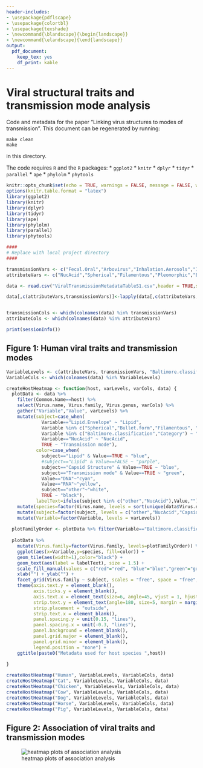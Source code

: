 ```yaml
---
header-includes:
- \usepackage{pdflscape}
- \usepackage{colortbl}
- \usepackage{texshade}
- \newcommand{\blandscape}{\begin{landscape}}
- \newcommand{\elandscape}{\end{landscape}}
output: 
  pdf_document: 
    keep_tex: yes
    df_print: kable
---
```

# Viral structural traits and transmission mode analysis
Code and metadata for the paper "Linking virus structures to modes of transmission". This document can be regenerated by running:

```
make clean
make
```

in this directory. 

The code requires `R` and the `R` packages:
* `ggplot2`
* `knitr`
* `dplyr`
* `tidyr`
* `parallel`
* `ape`
* `phylolm`
* `phytools`


```r
knitr::opts_chunk$set(echo = TRUE, warnings = FALSE, message = FALSE, warning = FALSE)
options(knitr.table.format = "latex") 
library(ggplot2)
library(knitr)
library(dplyr)
library(tidyr)
library(ape)
library(phylolm)
library(parallel)
library(phytools)

####
# Replace with local project directory
####

transmissionVars <- c("Fecal.Oral","Arbovirus","Inhalation.Aerosols","Inhalation.Dust","Sexual","Eating","Oral.Bloodstream","Breastfeeding","Maternal.Fetal","Germ.line","Blood.Products","Contact.Skin.or.Eye")
attributeVars <- c("NucAcid","Spherical","Filamentous","Pleomorphic","Bullet.form","Lipid.Envelope")

data <- read.csv("ViralTransmissionMetadataTableS1.csv",header = TRUE,stringsAsFactors=FALSE) %>% arrange(Common.Name)

data[,c(attributeVars,transmissionVars)]<-lapply(data[,c(attributeVars,transmissionVars)],function(xx)if(all(xx %in% 0:1))as.logical(xx) else xx)


transmissionCols <- which(colnames(data) %in% transmissionVars)
attributeCols <- which(colnames(data) %in% attributeVars)

```

```r
print(sessionInfo())
```


## Figure 1: Human viral traits and transmission modes
```r

VariableLevels <- c(attributeVars, transmissionVars, "Baltimore.classification")
VariableCols <- which(colnames(data) %in% VariableLevels)

createHostHeatmap <- function(host, varLevels, varCols, data) {
  plotData <- data %>%
    filter(Common.Name==host) %>%
    select(Virus.name, Virus.family, Virus.genus, varCols) %>%
    gather("Variable","Value", varLevels) %>%
    mutate(subject=case_when(
             Variable=="Lipid.Envelope" ~ "Lipid",
             Variable %in% c("Spherical","Bullet.form","Filamentous", "Pleomorphic") ~ "Capsid Structure",
             Variable %in% c("Baltimore.classification","Category") ~ "other",
             Variable=="NucAcid" ~ "NucAcid",
             TRUE ~ "Transmission mode"),
           color=case_when(
             subject=="Lipid" & Value==TRUE ~ "blue",
             #subject=="Lipid" & Value==FALSE ~ "purple",
             subject=="Capsid Structure" & Value==TRUE ~ "blue",
             subject=="Transmission mode" & Value==TRUE ~ "green",
             Value=="DNA"~"cyan",
             Value=="RNA"~"yellow",
             subject=="other"~"white",
             TRUE ~ "black"),
           labelText=ifelse(subject %in% c("other","NucAcid"),Value,"")) %>%
    mutate(species=factor(Virus.name, levels = sort(unique(data$Virus.name), decreasing = TRUE))) %>%
    mutate(subject=factor(subject, levels = c("other","NucAcid","Capsid Structure","Lipid","Transmission mode"))) %>%
    mutate(Variable=factor(Variable, levels = varLevels))
  
  plotFamilyOrder <- plotData %>% filter(Variable=="Baltimore.classification") %>% arrange(Value, Virus.family) %>% pull(Virus.family) %>% unique()
  
  plotData %>%
    mutate(Virus.family=factor(Virus.family, levels=plotFamilyOrder)) %>%
    ggplot(aes(x=Variable,y=species, fill=color)) +
    geom_tile(aes(width=1),color="black") +
    geom_text(aes(label = labelText), size = 1.5) +
    scale_fill_manual(values = c("red"="red", "blue"="blue","green"="green","light grey"="light grey","white"="white","cyan"="cyan","yellow"="yellow", "black"="black", "purple"="purple")) +
    xlab("") + ylab("") +
    facet_grid(Virus.family ~ subject, scales = "free", space = "free", switch="y") +
    theme(axis.text.y = element_blank(),
          axis.ticks.y = element_blank(),
          axis.text.x = element_text(size=6, angle=45, vjust = 1, hjust = 1),
          strip.text.y = element_text(angle=180, size=5, margin = margin(0,0,0,0, "cm"), face="italic"),
          strip.placement = "outside",
          strip.text.x = element_blank(),
          panel.spacing.y = unit(0.15, "lines"),
          panel.spacing.x = unit(-0.3, "lines"),
          panel.background = element_blank(),
          panel.grid.major = element_blank(),
          panel.grid.minor = element_blank(),
          legend.position = "none") +
    ggtitle(paste0("Metadata used for host species ",host))
 
}

createHostHeatmap("Human", VariableLevels, VariableCols, data)
createHostHeatmap("Cat", VariableLevels, VariableCols, data)
createHostHeatmap("Chicken", VariableLevels, VariableCols, data)
createHostHeatmap("Cow", VariableLevels, VariableCols, data)
createHostHeatmap("Dog", VariableLevels, VariableCols, data)
createHostHeatmap("Horse", VariableLevels, VariableCols, data)
createHostHeatmap("Pig", VariableLevels, VariableCols, data)

```

## Figure 2: Association of viral traits and transmission modes
![heatmap plots of association analysis](figure/heat.png)

